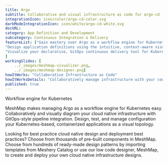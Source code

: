 ---title: Argo  subtitle: Collaborative and visual infrastructure as code for argo-cdintegrationIcon: icon/color/argo-cd-color.svgdarkModeIntegrationIcon: icon/white/argo-cd-white.svgdocURL: category: App Definition and Developmentsubcategory: Continuous Integration & DeliveryfeatureList: ["Gain mastery over Argo as a workflow engine for Kubernetes","Design application definitions using the intuitive, context-aware visual designer, MeshMap.","Visualize your declarative, GitOps continuous delivery tool for Kubernetes."]workingSlides: [    ../_images/meshmap-visualizer.png,    ../_images/meshmap-designer.png]howItWorks: "Collaborative Infrastructure as Code"howItWorksDetails: "Collaboratively manage infrastructure with your coworkers synchronously sharing the same designs."published: true---<p>    Workflow engine for Kubernetes</p><p>    MeshMap makes managing Argo as a workflow engine for Kubernetes easy. Collaboratively and visually diagram your cloud native infrastructure with GitOps-style pipeline integration. Design, test, and manage configuration your Kubernetes-based, containerized applications as a visual topology.</p><p>    Looking for best practice cloud native design and deployment best practices? Choose from thousands of pre-built components in MeshMap. Choose from hundreds of ready-made design patterns by importing templates from Meshery Catalog or use our low code designer, MeshMap, to create and deploy your own cloud native infrastructure designs.</p>